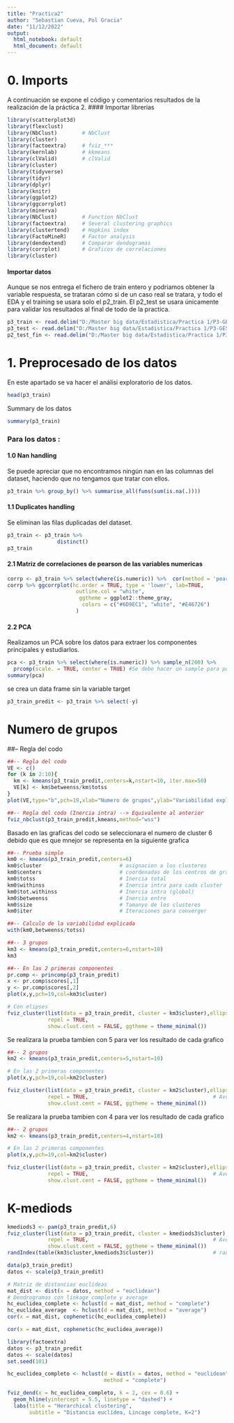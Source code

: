 ```yaml
---
title: "Practica2"
author: "Sebastian Cueva, Pol Gracia"
date: "11/12/2022"
output:
  html_notebook: default
  html_document: default
---
```



# 0. Imports
A continuación se expone el código y comentarios resultados de la realización de la práctica 2.
#### Importar librerias

```r
library(scatterplot3d)  
library(flexclust)
library(NbClust)        # NbClust
library(cluster)
library(factoextra)     # fviz_***
library(kernlab)        # kkmeans
library(clValid)        # clValid
library(cluster) 
library(tidyverse)
library(tidyr)
library(dplyr)
library(knitr)
library(ggplot2)
library(ggcorrplot)
library(minerva)
library(NbClust)        # Function NbClust
library(factoextra)     # Several clustering graphics
library(clustertend)    # Hopkins index
library(FactoMineR)     # Factor analysis
library(dendextend)     # Comparar dendogramas
library(corrplot)       # Graficos de correlaciones
library(cluster)

```
#### Importar datos

Aunque se nos entrega el fichero de train entero y podriamos obtener la variable respuesta, se trataran cómo si de un caso real se tratara, y todo el EDA y el training se usara solo el p2_train. El p2_test se usara únicamente para validar los resultados al final de todo de la practica.

```r
p3_train <- read.delim("D:/Master big data/Estadistica/Practica 1/P3-GESTURE-STUDENTS/P3-GESTURE-STUDENTS/p3_train.txt", header=TRUE, stringsAsFactors=TRUE)
p3_test <- read.delim("D:/Master big data/Estadistica/Practica 1/P3-GESTURE-STUDENTS/P3-GESTURE-STUDENTS/p3_test.txt", header=TRUE, stringsAsFactors=TRUE)
p2_test_fin <- read.delim("D:/Master big data/Estadistica/Practica 1/P3-GESTURE-STUDENTS/P3-GESTURE-STUDENTS/p3_test.txt", header=TRUE, stringsAsFactors=TRUE)
```

# 1. Preprocesado de los datos

En este apartado se va hacer el análisi exploratorio de los datos.

```r
head(p3_train)
```
Summary de los datos

```r
summary(p3_train)
```

### Para los datos : 

#### 1.0 Nan handling

Se puede apreciar que no encontramos ningún nan en las columnas del dataset, haciendo que no tengamos que tratar con ellos.

```r
p3_train %>% group_by() %>% summarise_all(funs(sum(is.na(.))))
```
#### 1.1 Duplicates handling

Se eliminan las filas duplicadas del dataset.

```r
p3_train <- p3_train %>%
                distinct()
p3_train
```

#### 2.1 Matriz de correlaciones de pearson de las variables numericas

```r
corrp <- p3_train %>% select(where(is.numeric)) %>%  cor(method = 'pearson')
corrp %>% ggcorrplot(hc.order = TRUE, type = 'lower', lab=TRUE,
                      outline.col = "white",
                       ggtheme = ggplot2::theme_gray,
                        colors = c("#6D9EC1", "white", "#E46726")
                      )

```


#### 2.2 PCA 

Realizamos un PCA sobre los datos para extraer los componentes principales y estudiarlos.

```r
pca <- p3_train %>% select(where(is.numeric)) %>% sample_n(200) %>%
  prcomp(scale. = TRUE, center = TRUE) #Se debe hacer un sample para posteriormente poder apreciar graficamente la distribución PCA.
summary(pca)
```
se crea un data frame sin la variable target

```r
p3_train_predit <- p3_train %>% select(-y)
```

############################################################
# Numero de grupos
############################################################
##-- Regla del codo

```r
##-- Regla del codo
VE <- c()
for (k in 2:10){
  km <- kmeans(p3_train_predit,centers=k,nstart=10, iter.max=50)
  VE[k] <- km$betweenss/km$totss       
}
plot(VE,type="b",pch=19,xlab="Numero de grupos",ylab="Variabilidad explicada")
```
```r
##-- Regla del codo (Inercia intra) --> Equivalente al anterior
fviz_nbclust(p3_train_predit,kmeans,method="wss")

```

Basado en las graficas del codo se seleccionara el numero de cluster 6 debido que es que mnejor se representa en la siguiente grafica

```r
##-- Prueba simple
km0 <- kmeans(p3_train_predit,centers=6)
km0$cluster                         # asignacion a los clusteres
km0$centers                         # coordenadas de los centros de gravedad
km0$totss                           # Inercia total
km0$withinss                        # Inercia intra para cada cluster
km0$tot.withinss                    # Inercia intra (global)
km0$betweenss                       # Inercia entre
km0$size                            # Tamanyo de los clusteres
km0$iter                            # Iteraciones para converger

##-- Calculo de la variabilidad explicada
with(km0,betweenss/totss)
```


```r
##-- 3 grupos
km3 <- kmeans(p3_train_predit,centers=6,nstart=10)
km3
```


```r


##-- En las 2 primeras componentes
pr.comp <- princomp(p3_train_predit)
x <- pr.comp$scores[,1]
y <- pr.comp$scores[,2]
plot(x,y,pch=19,col=km3$cluster)

# Con elipses
fviz_cluster(list(data = p3_train_predit, cluster = km3$cluster),ellipse.type = "convex",
             repel = TRUE,                                        
             show.clust.cent = FALSE, ggtheme = theme_minimal())


```



Se realizara la prueba tambien con 5 para ver los resultado de cada grafico


```r
##-- 2 grupos
km2 <- kmeans(p3_train_predit,centers=5,nstart=10)

# En las 2 primeras componentes
plot(x,y,pch=19,col=km2$cluster)

fviz_cluster(list(data = p3_train_predit, cluster = km2$cluster),ellipse.type = "convex",
             repel = TRUE,                                        # Avoid label overplotting (slow)
             show.clust.cent = FALSE, ggtheme = theme_minimal())
```
Se realizara la prueba tambien con 4 para ver los resultado de cada grafico

```r
##-- 2 grupos
km2 <- kmeans(p3_train_predit,centers=4,nstart=10)

# En las 2 primeras componentes
plot(x,y,pch=19,col=km2$cluster)

fviz_cluster(list(data = p3_train_predit, cluster = km2$cluster),ellipse.type = "convex",
             repel = TRUE,                                        # Avoid label overplotting (slow)
             show.clust.cent = FALSE, ggtheme = theme_minimal())
```


############################################################
# K-mediods
############################################################

```r


kmediods3 <- pam(p3_train_predit,6)
fviz_cluster(list(data = p3_train_predit, cluster = kmediods3$cluster),ellipse.type = "convex",
             repel = TRUE,                                        # Avoid label overplotting (slow)
             show.clust.cent = FALSE, ggtheme = theme_minimal())
randIndex(table(km3$cluster,kmediods3$cluster))                   # rand = 1 --> Imply same clustering 

```


```r
data(p3_train_predit)
datos <- scale(p3_train_predit)

# Matriz de distancias euclídeas
mat_dist <- dist(x = datos, method = "euclidean")
# Dendrogramas con linkage complete y average
hc_euclidea_complete <- hclust(d = mat_dist, method = "complete")
hc_euclidea_average  <- hclust(d = mat_dist, method = "average")
cor(x = mat_dist, cophenetic(hc_euclidea_complete))
```
```r
cor(x = mat_dist, cophenetic(hc_euclidea_average))
```
```r
library(factoextra)
datos <- p3_train_predit
datos <- scale(datos)
set.seed(101)

hc_euclidea_completo <- hclust(d = dist(x = datos, method = "euclidean"),
                               method = "complete")

fviz_dend(x = hc_euclidea_completo, k = 2, cex = 0.6) +
  geom_hline(yintercept = 5.5, linetype = "dashed") +
  labs(title = "Herarchical clustering",
       subtitle = "Distancia euclídea, Lincage complete, K=2")
```

